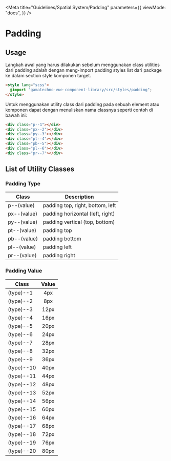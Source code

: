 
<Meta
  title="Guidelines/Spatial System/Padding"
  parameters={{
    viewMode: "docs",
  }}
/>

<style>{`
  .sample-box {
    width: 120px;
    height: 120px;
    background-color: #FFD5D2;
  }
`}</style>

# Padding

## Usage

Langkah awal yang harus dilakukan sebelum menggunakan class utilities dari padding adalah dengan meng-import padding styles list dari package ke dalam section style komponen target.

```html
<style lang="scss">
  @import "gamatechno-vue-component-library/src/styles/padding";
</style>
```

Untuk menggunakan utility class dari padding pada sebuah element atau komponen dapat dengan menuliskan nama classnya seperti contoh di bawah ini:

```html
<div class="p--1"></div>
<div class="px--2"></div>
<div class="py--3"></div>
<div class="pt--4"></div>
<div class="pb--5"></div>
<div class="pl--6"></div>
<div class="pr--7"></div>
```

## List of Utility Classes

### Padding Type

| Class       | Description                      |
| ----------- | -------------------------------- |
| p--(value)  | padding top, right, bottom, left |
| px--(value) | padding horizontal (left, right) |
| py--(value) | padding vertical (top, bottom)   |
| pt--(value) | padding top                      |
| pb--(value) | padding bottom                   |
| pl--(value) | padding left                     |
| pr--(value) | padding right                    |

### Padding Value

| Class      | Value |
| ---------- | :---: |
| (type)--1  |  4px  |
| (type)--2  |  8px  |
| (type)--3  | 12px  |
| (type)--4  | 16px  |
| (type)--5  | 20px  |
| (type)--6  | 24px  |
| (type)--7  | 28px  |
| (type)--8  | 32px  |
| (type)--9  | 36px  |
| (type)--10 | 40px  |
| (type)--11 | 44px  |
| (type)--12 | 48px  |
| (type)--13 | 52px  |
| (type)--14 | 56px  |
| (type)--15 | 60px  |
| (type)--16 | 64px  |
| (type)--17 | 68px  |
| (type)--18 | 72px  |
| (type)--19 | 76px  |
| (type)--20 | 80px  |
